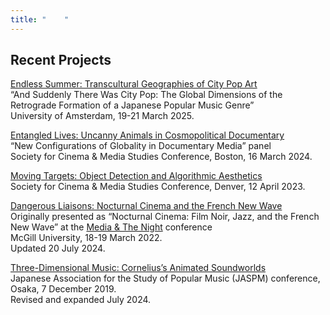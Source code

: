 ```yaml
---
title: "    "
---
```


## Recent Projects

[Endless Summer: Transcultural Geographies of City Pop Art](https://mroberts1.github.io/endless-summer/)\
"And Suddenly There Was City Pop: The Global Dimensions of the Retrograde Formation of a Japanese Popular Music Genre"\
University of Amsterdam, 19-21 March 2025.

[Entangled Lives: Uncanny Animals in Cosmopolitical Documentary](https://mroberts1.github.io/entangled-lives/)\
“New Configurations of Globality in Documentary Media” panel\
Society for Cinema & Media Studies Conference, Boston, 16 March 2024.

[Moving Targets: Object Detection and Algorithmic Aesthetics](https://mroberts1.github.io/moving-targets/)\
Society for Cinema & Media Studies Conference, Denver, 12 April 2023.

[Dangerous Liaisons: Nocturnal Cinema and the French New Wave](https://mroberts1.github.io/nocturnal-cinema/)\
Originally presented as “Nocturnal Cinema: Film Noir, Jazz, and the French New Wave” at the [Media & The Night](https://theurbannight.files.wordpress.com/2022/03/book-of-abstracts.pdf) conference\
McGill University, 18-19 March 2022.\
Updated 20 July 2024.

[Three-Dimensional Music: Cornelius's Animated Soundworlds](https://3d-music.netlify.app/)\
Japanese Association for the Study of Popular Music (JASPM) conference, Osaka, 7 December 2019.\
Revised and expanded July 2024.
